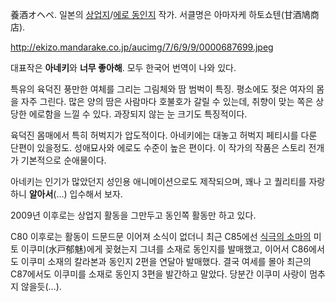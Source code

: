 養酒オヘペ. 일본의 [[상업지]]/[[에로 동인지]] 작가. 서클명은 아마자케 하토쇼텐(甘酒鳩商店).

http://ekizo.mandarake.co.jp/aucimg/7/6/9/9/0000687699.jpeg

대표작은 '''아네키'''와 '''너무 좋아해'''. 모두 한국어 번역이 나와 있다.

특유의 육덕진 풍만한 여체를 그리는 그림체와 땀 범벅이 특징. 평소에도 젖은 여자의 몸을 자주 그린다. 많은 양의 땀은 사람마다 호불호가 갈릴 수 있는데, 취향이 맞는 쪽은 상당한 에로함을 느낄 수 있다. 과장되지 않는 눈 크기도 특징적이다. 

육덕진 몸매에서 특히 허벅지가 압도적이다. 아네키에는 대놓고 허벅지 페티시를 다룬 단편이 있을정도.
성애묘사와 에로도 수준이 높은 편이다. 이 작가의 작품은 스토리 전개가 기본적으로 순애물이다.

아네키는 인기가 많았던지 성인용 애니메이션으로도 제작되으며, 꽤나 고 퀄리티를 자랑하니 '''알아서'''(…) 입수해서 보자.

2009년 이후로는 상업지 활동을 그만두고 동인쪽 활동만 하고 있다.

C80 이후로는 활동이 드문드문 이어져 소식이 없더니 최근 C85에선 [[식극의 소마]]의 미토 이쿠미(水戸郁魅)에게 꽂혔는지 그녀를 소재로 동인지를 발매했고, 이어서 C86에서도 이쿠미 소재의 칼라본과 동인지 2편을 연달아 발매했다. 결국 여세를 몰아 최근의 C87에서도 이쿠미를 소재로 동인지 3편을 발간하고 말았다. 당분간 이쿠미 사랑이 멈추지 않을듯(…).


